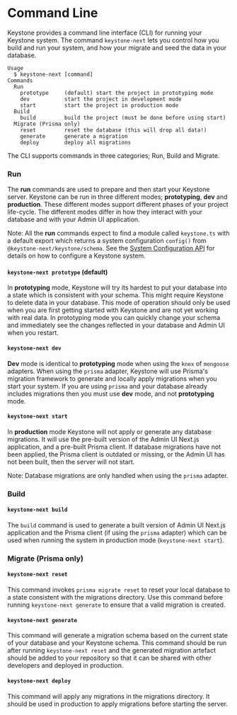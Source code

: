 
# Command Line

Keystone provides a command line interface (CLI) for running your Keystone system.
The command `keystone-next` lets you control how you build and run your system, and how your migrate and seed the data in your database.

```
Usage
  $ keystone-next [command]
Commands
  Run
    prototype     (default) start the project in prototyping mode
    dev           start the project in development mode
    start         start the project in production mode
  Build
    build         build the project (must be done before using start)
  Migrate (Prisma only)
    reset         reset the database (this will drop all data!)
    generate      generate a migration
    deploy        deploy all migrations
```

The CLI supports commands in three categories; Run, Build and Migrate.

### Run

The **run** commands are used to prepare and then start your Keystone server.
Keystone can be run in three different modes; **prototyping**, **dev** and **production**.
These different modes support different phases of your project life-cycle.
The different modes differ in how they interact with your database and with your Admin UI application.

Note: All the **run** commands expect to find a module called `keystone.ts` with a default export which returns a system configuration `config()` from `@keystone-next/keystone/schema`.
See the [System Configuration API](../apis/config) for details on how to configure a Keystone system.

#### `keystone-next prototype` (default)

In **prototyping** mode, Keystone will try its hardest to put your database into a state which is consistent with your schema.
This might require Keystone to delete data in your database.
This mode of operation should only be used when you are first getting started with Keystone and are not yet working with real data.
In prototyping mode you can quickly change your schema and immediately see the changes reflected in your database and Admin UI when you restart.

#### `keystone-next dev`

**Dev** mode is identical to **prototyping** mode when using the `knex` of `mongoose` adapters.
When using the `prisma` adapter, Keystone will use Prisma's migration framework to generate and locally apply migrations when you start your system.
If you are using `prisma` and your database already includes migrations then you must use **dev** mode, and not **prototyping** mode.

#### `keystone-next start`

In **production** mode Keystone will not apply or generate any database migrations.
It will use the pre-built version of the Admin UI Next.js application, and a pre-built Prisma client.
If database migrations have not been applied, the Prisma client is outdated or missing, or the Admin UI has not been built, then the server will not start.

Note: Database migrations are only handled when using the `prisma` adapter.

### Build

#### `keystone-next build`

The `build` command is used to generate a built version of Admin UI Next.js application and the Prisma client (if using the `prisma` adapter) which can be used when running the system in production mode (`keystone-next start`).

### Migrate (Prisma only)

#### `keystone-next reset`

This command invokes `prisma migrate reset` to reset your local database to a state consistent with the migrations directory.
Use this command before running `keystone-next generate` to ensure that a valid migration is created.

#### `keystone-next generate`

This command will generate a migration schema based on the current state of your database and your Keystone schema.
This command should be run after running `keystone-next reset` and the generated migration artefact should be added to your repository so that it can be shared with other developers and deployed in production.

#### `keystone-next deploy`

This command will apply any migrations in the migrations directory.
It should be used in production to apply migrations before starting the server.

